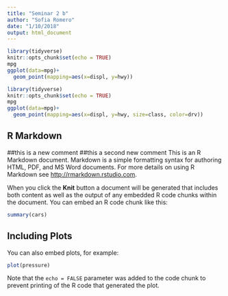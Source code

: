 ```yaml
---
title: "Seminar 2 b"
author: "Sofia Romero"
date: "1/10/2018"
output: html_document
---
```


```r
library(tidyverse)
knitr::opts_chunk$set(echo = TRUE)
mpg
ggplot(data=mpg)+
  geom_point(mapping=aes(x=displ, y=hwy))
```

```r
library(tidyverse)
knitr::opts_chunk$set(echo = TRUE)
mpg
ggplot(data=mpg)+
  geom_point(mapping=aes(x=displ, y=hwy, size=class, color=drv))
```


## R Markdown
##this is a new comment 
##this a second new comment
This is an R Markdown document. Markdown is a simple formatting syntax for authoring HTML, PDF, and MS Word documents. For more details on using R Markdown see <http://rmarkdown.rstudio.com>.

When you click the **Knit** button a document will be generated that includes both content as well as the output of any embedded R code chunks within the document. You can embed an R code chunk like this:

```r
summary(cars)
```

## Including Plots

You can also embed plots, for example:

```r
plot(pressure)
```

Note that the `echo = FALSE` parameter was added to the code chunk to prevent printing of the R code that generated the plot.
